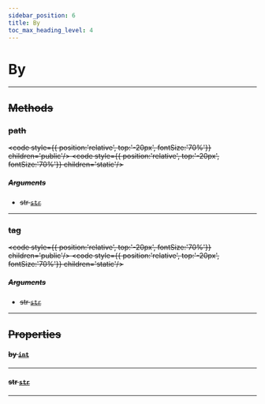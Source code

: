 ```yaml
---
sidebar_position: 6
title: By
toc_max_heading_level: 4
---
```


# By <s generated />

<hr class="solid" />  <s generated />

## Methods <s generated />

### path <s generated />

<s childtag /> <code style={{ position:'relative', top:'-20px', fontSize:'70%'}} children='public'/> <code style={{ position:'relative', top:'-20px', fontSize:'70%'}} children='static'/> <s generated />

##### Arguments <s generated />

- str [`str`]( https://docs.python.org/3.9/library/stdtypes.html?highlight=int#numeric-types-int-float-complex) <s generated />

<hr class="solid" />  <s generated />

### tag <s generated />

<s childtag /> <code style={{ position:'relative', top:'-20px', fontSize:'70%'}} children='public'/> <code style={{ position:'relative', top:'-20px', fontSize:'70%'}} children='static'/> <s generated />

##### Arguments <s generated />

- str [`str`]( https://docs.python.org/3.9/library/stdtypes.html?highlight=int#numeric-types-int-float-complex) <s generated />

<hr class="solid" />  <s generated />

## Properties <s generated />

#### by [`int`]( https://docs.python.org/3.9/library/stdtypes.html?highlight=int#numeric-types-int-float-complex) <s generated />

<hr class="solid" />  <s generated />

#### str [`str`]( https://docs.python.org/3.9/library/stdtypes.html?highlight=int#numeric-types-int-float-complex) <s generated />

<hr class="solid" />  <s generated />

